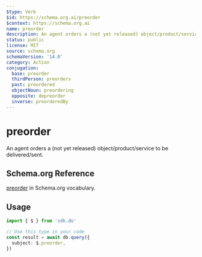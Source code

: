 ```yaml
---
$type: Verb
$id: https://schema.org.ai/preorder
$context: https://schema.org.ai
name: preorder
description: An agent orders a (not yet released) object/product/service to be delivered/sent.
status: public
license: MIT
source: schema.org
schemaVersion: '14.0'
category: Action
conjugation:
  base: preorder
  thirdPerson: preorders
  past: preordered
  objectNoun: preordering
  opposite: depreorder
  inverse: preorderedBy
---
```


# preorder

An agent orders a (not yet released) object/product/service to be delivered/sent.

## Schema.org Reference

[preorder](https://schema.org/PreOrderAction) in Schema.org vocabulary.

## Usage

```typescript
import { $ } from 'sdk.do'

// Use this type in your code
const result = await db.query({
  subject: $.preorder,
})
```
